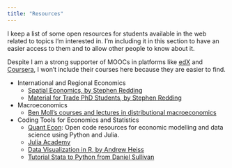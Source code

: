 ```yaml
---
title: "Resources"
---
```


I keep a list of some open resources for students available in the web related to topics I'm interested in. I'm including it in this section to have an easier access to them and to allow other people to know about it. 

Despite I am a strong supporter of MOOCs in platforms like [edX](https://www.edx.org/) and [Coursera](https://www.coursera.org/), I won't include their courses here because they are easier to find.

* International and Regional Economics
  + [Spatial Economics, by Stephen Redding](http://www.princeton.edu/~reddings/spatialeconomics.htm)
  + [Material for Trade PhD Students, by Stephen Redding](http://www.princeton.edu/~reddings/TradePhd.htm)
* Macroeconomics
  + [Ben Moll's courses and lectures in distributional macroeconomics](https://benjaminmoll.com/lectures/)
* Coding Tools for Economics and Statistics
  + [Quant Econ](https://quantecon.org/): Open code resources for economic modelling and data science using Python and Julia.
  + [Julia Academy](https://juliaacademy.com/)
  + [Data Visualization in R, by Andrew Heiss](https://datavizm20.classes.andrewheiss.com/schedule/) 
  + [Tutorial Stata to Python from Daniel Sullivan](http://www.danielmsullivan.com/pages/tutorial_stata_to_python.html)






